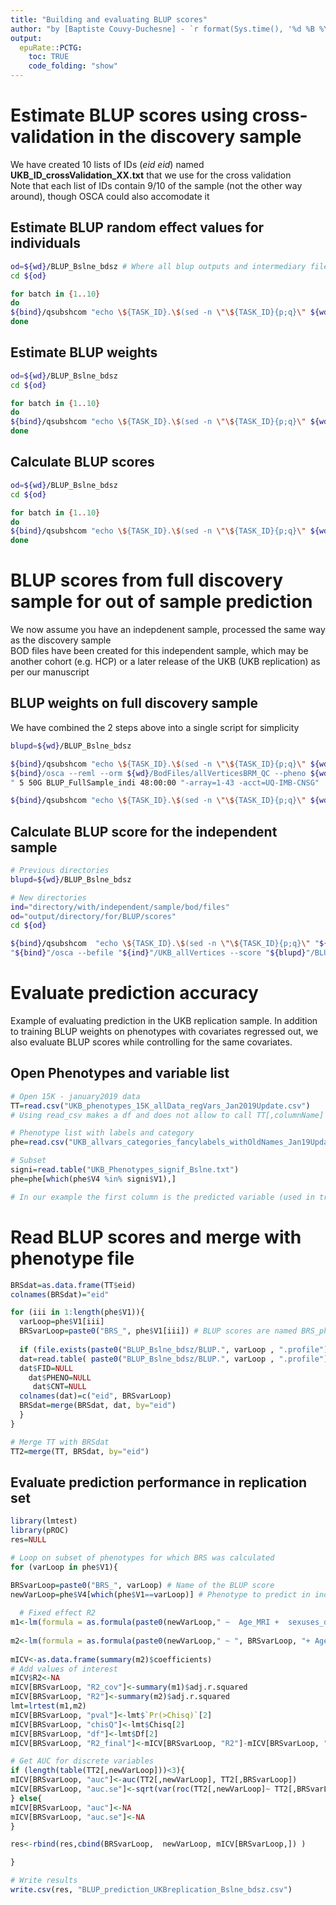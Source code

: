 ```yaml
---
title: "Building and evaluating BLUP scores"
author: "by [Baptiste Couvy-Duchesne] - `r format(Sys.time(), '%d %B %Y')`"
output:
  epuRate::PCTG:
    toc: TRUE
    code_folding: "show"
---
```


# Estimate BLUP scores using cross-validation in the discovery sample 

We have created 10 lists of IDs (*eid eid*) named **UKB_ID_crossValidation_XX.txt** that we use for the cross validation  
Note that each list of IDs contain 9/10 of the sample (not the other way around), though OSCA could also accomodate it  

## Estimate BLUP random effect values for individuals

```bash

od=${wd}/BLUP_Bslne_bdsz # Where all blup outputs and intermediary files will be stored (as well as job log files)
cd ${od}

for batch in {1..10}
do
${bind}/qsubshcom "echo \${TASK_ID}.\$(sed -n \"\${TASK_ID}{p;q}\" ${wd}/UKB_Phenotypes_signif_Bslne_bdsz.txt) |; if [ ! -f ${od}/\$(sed -n \"\${TASK_ID}{p;q}\" ${wd}/UKB_Phenotypes_signif_Bslne_bdsz.txt).indi.blp ]; then |; ${bind}/osca --reml --orm ${wd}/allVerticesBRM_QC --pheno ${wd}/Phenotypes_15K/UKB_phenotypes_reg_Bsln_bdsz/\$(sed -n \"\${TASK_ID}{p;q}\" ${wd}/UKB_Phenotypes_signif_Bslne_bdsz.txt)_reg.txt --keep ${wd}/UKB_ID_crossValidation_${batch}.txt --reml-pred-rand --out ${od}/\$(sed -n \"\${TASK_ID}{p;q}\" ${wd}/UKB_Phenotypes_signif_Bslne_bdsz.txt).${batch} --reml-maxit 10000 |; fi " 1 4G BLUP_CV_indi_${batch} 48:00:00 "-array=1-58 -acct=UQ-IMB-CNSG" 
done

```

## Estimate BLUP weights

```bash

od=${wd}/BLUP_Bslne_bdsz
cd ${od}

for batch in {1..10}
do
${bind}/qsubshcom "echo \${TASK_ID}.\$(sed -n \"\${TASK_ID}{p;q}\" ${wd}/UKB_Phenotypes_signif_Bslne_bdsz.txt)  |; ${bind}/osca --befile ${od}/BodFiles/UKB_allVertices --keep ${wd}/UKB_ID_crossValidation_${batch}.txt  --blup-probe ${od}/\$(sed -n \"\${TASK_ID}{p;q}\" ${wd}/UKB_Phenotypes_signif_Bslne_bdsz.txt).${batch}.indi.blp --out ${od}/BLUP.allVertices.\$(sed -n \"\${TASK_ID}{p;q}\" ${wd}/UKB_Phenotypes_signif_Bslne_bdsz.txt).${batch} --thread-num 5 " 5 50G BLUP_CV_blp_${batch} 48:00:00 "-array=1-43 -acct=UQ-IMB-CNSG" 
done

```

## Calculate BLUP scores

```bash

od=${wd}/BLUP_Bslne_bdsz
cd ${od}

for batch in {1..10}
do
${bind}/qsubshcom "echo \${TASK_ID}.\$(sed -n \"\${TASK_ID}{p;q}\" ${wd}/UKB_Phenotypes_signif_Bslne_bdsz.txt) |; ${bind}/osca --befile ${wd}/BodFiles/UKB_allVertices --score ${od}/BLUP.allVertices.\$(sed -n \"\${TASK_ID}{p;q}\" ${wd}/UKB_Phenotypes_signif_Bslne_bdsz.txt).${batch}.probe.blp --remove ${wd}/UKB_ID_crossValidation_${batch}.txt --out ${od}/BLUP.allVertices.\$(sed -n \"\${TASK_ID}{p;q}\" ${wd}/UKB_Phenotypes_signif_Bslne_bdsz.txt).${batch} " 1 12G BLUP_CV_eval_${batch} 48:00:00 "-array=1-43 -acct=UQ-IMB-CNSG" 
done

```

# BLUP scores from full discovery sample for out of sample prediction

We now assume you have an indepdenent sample, processed the same way as the discovery sample  
BOD files have been created for this independent sample, which may be another cohort (e.g. HCP) or a later release of the UKB (UKB replication) as per our manuscript  

## BLUP weights on full discovery sample

We have combined the 2 steps above into a single script for simplicity  

```bash

blupd=${wd}/BLUP_Bslne_bdsz

${bind}/qsubshcom "echo \${TASK_ID}.\$(sed -n \"\${TASK_ID}{p;q}\" ${wd}/UKB_Phenotypes_signif_Bslne_bdsz.txt) |; 
${bind}/osca --reml --orm ${wd}/BodFiles/allVerticesBRM_QC --pheno ${wd}/Phenotypes_15K/UKB_phenotypes_reg_Bsln_bdsz/\$(sed -n \"\${TASK_ID}{p;q}\" ${wd}/UKB_Phenotypes_signif_Bslne_bdsz.txt)_reg.txt --reml-pred-rand --out ${blupd}/\$(sed -n \"\${TASK_ID}{p;q}\" ${wd}/UKB_Phenotypes_signif_Bslne_bdsz.txt) --reml-maxit 10000 |;
" 5 50G BLUP_FullSample_indi 48:00:00 "-array=1-43 -acct=UQ-IMB-CNSG" 

${bind}/qsubshcom "echo \${TASK_ID}.\$(sed -n \"\${TASK_ID}{p;q}\" ${wd}/UKB_Phenotypes_signif_Bslne_bdsz.txt)  |; ${bind}/osca --befile ${wd}/BodFiles/UKB_allVertices --blup-probe ${blupd}/\$(sed -n \"\${TASK_ID}{p;q}\" ${wd}/UKB_Phenotypes_signif_Bslne_bdsz.txt).indi.blp --out ${blupd}/BLUP.allVertices.\$(sed -n \"\${TASK_ID}{p;q}\" ${wd}/UKB_Phenotypes_signif_Bslne_bdsz.txt) --thread-num 5 " 5 50G BLUP_FullSample_blp 48:00:00 "-array=1-43 -acct=UQ-IMB-CNSG" 

```

## Calculate BLUP score for the independent sample 

```bash

# Previous directories
blupd=${wd}/BLUP_Bslne_bdsz

# New directories
ind="directory/with/independent/sample/bod/files"
od="output/directory/for/BLUP/scores"
cd ${od}

${bind}/qsubshcom  "echo \${TASK_ID}.\$(sed -n \"\${TASK_ID}{p;q}\" "${wd}"/UKB_Phenotypes_signif_Bslne_bdsz.txt) |; 
"${bind}"/osca --befile "${ind}"/UKB_allVertices --score "${blupd}"/BLUP.allVertices.\$(sed -n \"\${TASK_ID}{p;q}\" "${wd}"/UKB_Phenotypes_signif_Bslne_bdsz.txt).probe.blp --out "${od}"/BLUP.\$(sed -n \"\${TASK_ID}{p;q}\" "${wd}"/UKB_Phenotypes_signif_Bslne_bdsz.txt) " 1 25G BLUP_score_UKB_replication 02:00:00 "-array=1-52 -acct=UQ-IMB-CNSG" 

```

# Evaluate prediction accuracy

Example of evaluating prediction in the UKB replication sample. In addition to training BLUP weights on phenotypes with covariates regressed out, we also evaluate BLUP scores while controlling for the same covariates.  

## Open Phenotypes and variable list

```R

# Open 15K - january2019 data
TT=read.csv("UKB_phenotypes_15K_allData_regVars_Jan2019Update.csv")
# Using read_csv makes a df and does not allow to call TT[,columnName]

# Phenotype list with labels and category
phe=read.csv("UKB_allvars_categories_fancylabels_withOldNames_Jan19Update.csv", stringsAsFactors = F)

# Subset 
signi=read.table("UKB_Phenotypes_signif_Bslne.txt")
phe=phe[which(phe$V4 %in% signi$V1),]

# In our example the first column is the predicted variable (used in training), the 4th column is the new variable that we are trying to predict. In some cases the names are the same, the differences come from different naming conventions in the ukbtools package between our data update.  

```

# Read BLUP scores and merge with phenotype file

```R

BRSdat=as.data.frame(TT$eid)
colnames(BRSdat)="eid"

for (iii in 1:length(phe$V1)){
  varLoop=phe$V1[iii]
  BRSvarLoop=paste0("BRS_", phe$V1[iii]) # BLUP scores are named BRS_phenotypePredicted
  
  if (file.exists(paste0("BLUP_Bslne_bdsz/BLUP.", varLoop , ".profile") )){
  dat=read.table( paste0("BLUP_Bslne_bdsz/BLUP.", varLoop , ".profile") , header=T)
  dat$FID=NULL
    dat$PHENO=NULL
     dat$CNT=NULL
  colnames(dat)=c("eid", BRSvarLoop)
  BRSdat=merge(BRSdat, dat, by="eid")
  }
}

# Merge TT with BRSdat
TT2=merge(TT, BRSdat, by="eid")

```

## Evaluate prediction performance in replication set

```R
library(lmtest)
library(pROC)
res=NULL

# Loop on subset of phenotypes for which BRS was calculated 
for (varLoop in phe$V1){

BRSvarLoop=paste0("BRS_", varLoop) # Name of the BLUP score
newVarLoop=phe$V4[which(phe$V1==varLoop)] # Phenotype to predict in independent sample
    
  # Fixed effect R2
m1<-lm(formula = as.formula(paste0(newVarLoop," ~  Age_MRI +  sexuses_datacoding_9_f31_0_0 + ICV + LThickness + RThickness + LSurfArea + RSurfArea + standing_height_f50_2_0 + weight_f21002_2_0 + body_mass_index_bmi_f21001_2_0 "))  , data = TT2)
 
m2<-lm(formula = as.formula(paste0(newVarLoop," ~ ", BRSvarLoop, "+ Age_MRI +  sexuses_datacoding_9_f31_0_0 + ICV + LThickness + RThickness + LSurfArea + RSurfArea + standing_height_f50_2_0 + weight_f21002_2_0 + body_mass_index_bmi_f21001_2_0 "))  , data = TT2)
 
mICV<-as.data.frame(summary(m2)$coefficients)
# Add values of interest
mICV$R2<-NA
mICV[BRSvarLoop, "R2_cov"]<-summary(m1)$adj.r.squared
mICV[BRSvarLoop, "R2"]<-summary(m2)$adj.r.squared
lmt=lrtest(m1,m2)
mICV[BRSvarLoop, "pval"]<-lmt$`Pr(>Chisq)`[2]
mICV[BRSvarLoop, "chisQ"]<-lmt$Chisq[2]
mICV[BRSvarLoop, "df"]<-lmt$Df[2]
mICV[BRSvarLoop, "R2_final"]<-mICV[BRSvarLoop, "R2"]-mICV[BRSvarLoop, "R2_cov"]

# Get AUC for discrete variables
if (length(table(TT2[,newVarLoop]))<3){
mICV[BRSvarLoop, "auc"]<-auc(TT2[,newVarLoop], TT2[,BRSvarLoop])
mICV[BRSvarLoop, "auc.se"]<-sqrt(var(roc(TT2[,newVarLoop]~ TT2[,BRSvarLoop])))
} else{
mICV[BRSvarLoop, "auc"]<-NA
mICV[BRSvarLoop, "auc.se"]<-NA
}

res<-rbind(res,cbind(BRSvarLoop,  newVarLoop, mICV[BRSvarLoop,]) )

}

# Write results
write.csv(res, "BLUP_prediction_UKBreplication_Bslne_bdsz.csv")

```


<br><br>
